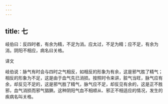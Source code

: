 ```yaml
---
---
---
```

title: 七
---




岐伯曰：反四时者，有余为精，不足为消。应太过，不足为精；应不足，有余为消。阴阳不相应，病名曰关格。

译文

岐伯说：脉气有时会与四时之气相反，如相反的形象为有余，这是邪气胜了精气；相反的形象为不足，这是由于血气先已消损。按照时令来讲，脏气当旺，脉气应有余，却反见不足的，这是邪气胜了精气，脉气应不足，却反见有余的，这是正不胜邪，血气消损而邪气猖獗。这种阴阳气血不相顺从、邪正不相适应的情况，发生的疾病名叫关格。